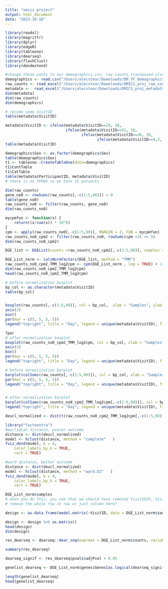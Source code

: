 ```yaml
---
title: "omics project"
output: html_document
date: "2023-10-18"
---
```


```r
library(readxl)
library(magrittr)
library(dplyr)
library(edgeR)
library(tableone)
library(dearseq)
library(flashClust)
library(dendextend)

#change these paths to our demographics.csv, raw_counts_transposed.xlsx, metadata.xlsx
demographics <- read.csv("/Users/alecstear/Downloads/DM_YF_Demographics_withoutDateBirth.csv")
raw_counts <- read_excel("/Users/alecstear/Downloads/OMICS_proj_raw_counts_transposed.xlsx")
metadata <-  read_excel("/Users/alecstear/Downloads/OMICS_proj_metadata.xlsx")
dim(metadata)
dim(raw_counts)
dim(demographics)
```


```r
# recode some VisitID
table(metadata$VisitID)

metadata$VisitID <- ifelse(metadata$VisitID==29, 28,
                           ifelse(metadata$VisitID==31, 28,
                                  ifelse(metadata$VisitID==38, 28,
                                         ifelse(metadata$VisitID==4,3, metadata$VisitID))))
table(metadata$VisitID)
```


```r
demographics$Sex <- as.factor(demographics$Sex)
table(demographics$Sex)
t1 <- tableone::CreateTableOne(data=demographics)
t1$ContTable
t1$CatTable
table(metadata$ParticipantID, metadata$VisitID)
# there is no YF004 so we have 21 patients
```


```r
dim(raw_counts)
gene_no0 <- rowSums(raw_counts[,-c(1:5,90)]) > 0
table(gene_no0)
raw_counts_no0 <- filter(raw_counts, gene_no0)
dim(raw_counts_no0)

mycpmfun <- function(x) {
    return((x/sum(x)) * 10^6)
}
cpm <- apply(raw_counts_no0[,-c(1:5,90)], MARGIN = 2, FUN = mycpmfun)
raw_counts_no0_cpm2 <- filter(raw_counts_no0, rowSums(cpm >2) >= 5)
dim(raw_counts_no0_cpm2)

DGE_list <- DGEList(counts =raw_counts_no0_cpm2[,-c(1:5,90)], samples = metadata, genes = raw_counts_no0_cpm2[,5])

DGE_List_norm <- calcNormFactors(DGE_list, method = "TMM")
raw_counts_no0_cpm2_TMM_log2cpm <- cpm(DGE_List_norm , log = TRUE) # is this needed? 
dim(raw_counts_no0_cpm2_TMM_log2cpm)
head(raw_counts_no0_cpm2_TMM_log2cpm)
```



```r
# before normalization boxplot
bp_col <- as.character(metadata$VisitID)
table(bp_col)


boxplot(raw_counts[,-c(1:5,90)], col = bp_col,  xlab = "Samples", ylab = "Raw counts", axes = FALSE)
axis(2)
box()
par(mar = c(5, 5, 5, 5))
legend("topright", title = "Day", legend = unique(metadata$VisitID), fill = bp_col, bg = "white", cex = 0.3, horiz = FALSE, pch=15)

?par
# after normalization boxplot
boxplot(raw_counts_no0_cpm2_TMM_log2cpm, col = bp_col, xlab = "Samples", ylab = "Normalized log2 cpm TMM counts", axes = FALSE)
axis(2)
box()
par(mar = c(5, 5, 5, 5))
legend("topright", title = "Day", legend = unique(metadata$VisitID), fill = bp_col, bg = "white", cex = 0.2, horiz = FALSE, pch=15)

# before normalization barplot
barplot(colSums(raw_counts[,-c(1:5,90)]), col = bp_col, xlab = "Samples", ylab = "Library size")
par(mar = c(5, 5, 5, 5))
legend("topright", title = "Day", legend = unique(metadata$VisitID), fill = bp_col, bg = "white", cex = 0.2, horiz = FALSE, pch=15)


# after normalization barplot
barplot(colSums(raw_counts_no0_cpm2_TMM_log2cpm[,-c(1:5,90)]), col = bp_col, xlab = "Samples", ylab = "Library size", names.arg = "")
legend("topright", title = "Day", legend = unique(metadata$VisitID), fill = bp_col, bg = "white", cex = 0.2, horiz = FALSE, pch=15)

```

```r
deucl_normalized <- dist(t(raw_counts_no0_cpm2_TMM_log2cpm[,-c(1:5,90)]))

library("factoextra")
#euclidian distance, poorer outcome
distance <- dist(deucl_normalized)
model <- hclust(distance, method = "complete"   )
fviz_dend(model, k = 4,
    color_labels_by_k = TRUE,
    rect = TRUE)

#ward distance, better outcome
distance <- dist(deucl_normalized)
model <- hclust(distance, method = "ward.D2"   )
fviz_dend(model, k = 4,
    color_labels_by_k = TRUE,
    rect = TRUE)
```

```r
DGE_List_norm$samples
# when you do this, you see that we should have removed VisitID29, VisitID31, VisitID39, VisitID4
# remove the whole row in raw or just column here?

design <- as.data.frame(model.matrix(~VisitID, data = DGE_List_norm$samples))

design <- design %>% as.matrix()
head(design)
dim(design)
```

```r
res_dearseq <- dearseq::dear_seq(exprmat = DGE_List_norm$counts, variables2test = design[,c("VisitID1","VisitID28","VisitID3"), drop = FALSE], covariates = design[, "(Intercept)", drop = FALSE], which_test = "asymptotic", preprocessed = FALSE)

summary(res_dearseq)

dearseq_signif <- res_dearseq$pvals$adjPval < 0.05

genelist_dearseq <- DGE_List_norm$genes$Genes[as.logical(dearseq_signif)]

length(genelist_dearseq)
head(genelist_dearseq)

```


